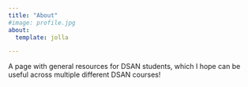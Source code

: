 ```yaml
---
title: "About"
#image: profile.jpg
about:
  template: jolla

---
```


A page with general resources for DSAN students, which I hope can be useful across multiple different DSAN courses!

